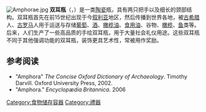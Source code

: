 [[File:Amphorae.jpg|thumb]]
'''双耳瓶'''（{{Lang-en|Amphora}}，{{lang-grc|ἀμφορεύς}}）是一类[[陶瓷材料|陶瓷]]瓶，具有两只把手以及细长的颈部结构。双耳瓶首先在前15世纪出现于今[[叙利亚|叙利亚]]地区，然后传播到世界各地，被[[古希腊|古希腊]]人、[[古罗马|古罗马]]人用于运送与存储[[葡萄|葡萄]]、[[酒|酒]]、[[橄榄油|橄榄油]]、[[食用油|食用油]]、谷物、[[橄榄|橄榄]]、[[鱼|鱼]]类等。后来，人们生产了一些高品质的手绘双耳瓶，用于大量社会礼仪用途。这些双耳瓶不同于其他强调功能的双耳瓶，装饰更具艺术性，常被用作奖励。

== 参考阅读 ==

* "Amphora" ''The Concise Oxford Dictionary of Archaeology''. Timothy Darvill. Oxford University Press, 2002. 
* "Amphora." ''Encyclopædia Britannica.'' 2006

[[Category:食物储存容器|Category:食物储存容器]]
[[Category:禮器|Category:禮器]]